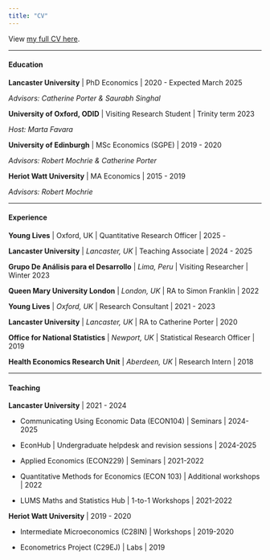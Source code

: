 ```yaml
---
title: "CV"
---
```


View [my full CV here](https://gerrymcquade.github.io/cv/GM_cv.pdf).

------------------------------------------------------------------------

#### Education

**Lancaster University** \| PhD Economics \| 2020 - Expected March 2025

*Advisors: Catherine Porter & Saurabh Singhal*

**University of Oxford, ODID** \| Visiting Research Student \| Trinity term 2023

*Host: Marta Favara*

**University of Edinburgh** \| MSc Economics (SGPE) \| 2019 - 2020

*Advisors: Robert Mochrie & Catherine Porter*

**Heriot Watt University** \| MA Economics \| 2015 - 2019

*Advisors: Robert Mochrie*

------------------------------------------------------------------------

#### Experience

**Young Lives** \| Oxford, UK \| Quantitative Research Officer \| 2025 -

**Lancaster University** \| *Lancaster, UK* \| Teaching Associate \| 2024 - 2025

**Grupo De Análisis para el Desarrollo** \| *Lima, Peru* \| Visiting Researcher \| Winter 2023

**Queen Mary University London** \| *London, UK* \| RA to Simon Franklin \| 2022

**Young Lives** \| *Oxford, UK* \| Research Consultant \| 2021 - 2023

**Lancaster University** \| *Lancaster, UK* \| RA to Catherine Porter \| 2020

**Office for National Statistics** \| *Newport, UK* \| Statistical Research Officer \| 2019

**Health Economics Research Unit** \| *Aberdeen, UK* \| Research Intern \| 2018

------------------------------------------------------------------------

#### Teaching

**Lancaster University** \| 2021 - 2024

-   Communicating Using Economic Data (ECON104) \| Seminars \| 2024-2025

-   EconHub \| Undergraduate helpdesk and revision sessions \| 2024-2025

-   Applied Economics (ECON229) \| Seminars \| 2021-2022

-   Quantitative Methods for Economics (ECON 103) \| Additional workshops \| 2022

-   LUMS Maths and Statistics Hub \| 1-to-1 Workshops \| 2021-2022

**Heriot Watt University** \| 2019 - 2020

-   Intermediate Microeconomics (C28IN) \| Workshops \| 2019-2020

-   Econometrics Project (C29EJ) \| Labs \| 2019
